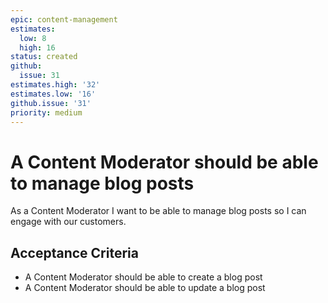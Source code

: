 ```yaml
---
epic: content-management
estimates:
  low: 8
  high: 16
status: created
github:
  issue: 31
estimates.high: '32'
estimates.low: '16'
github.issue: '31'
priority: medium
---
```

# A Content Moderator should be able to manage blog posts

As a Content Moderator I want to be able to manage blog posts so I can engage with our customers.

## Acceptance Criteria

*   A Content Moderator should be able to create a blog post
*   A Content Moderator should be able to update a blog post
